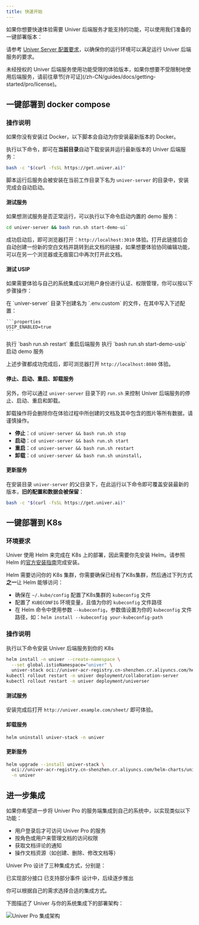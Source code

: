 ```yaml
---
title: 快速开始
---
```


如果你想要快速体验需要 Univer 后端服务才能支持的功能，可以使用我们准备的一键部署版本：

请参考 [Univer Server 配置要求](/zh-CN/guides/docs/getting-started/pro/introduction#%E7%8E%AF%E5%A2%83%E8%A6%81%E6%B1%82)，以确保你的运行环境可以满足运行 Univer 后端服务的要求。

<Callout>
  未经授权的 Univer 后端服务使用功能受限的体验版本，如果你想要不受限制地使用后端服务，请前往章节[许可证](/zh-CN/guides/docs/getting-started/pro/license)。
</Callout>

## 一键部署到 docker compose

### 操作说明

<Callout type="warning" title="注意事项">
  如果你没有安装过 Docker，以下脚本会自动为你安装最新版本的 Docker。
</Callout>

执行以下命令，即可在**当前目录**自动下载安装并运行最新版本的 Univer 后端服务：

```bash
bash -c "$(curl -fsSL https://get.univer.ai)"
```

脚本运行后服务会被安装在当前工作目录下名为 `univer-server` 的目录中，安装完成会自动启动。

#### 测试服务

如果想测试服务是否正常运行，可以执行以下命令启动内置的 demo 服务：

```bash
cd univer-server && bash run.sh start-demo-ui`
```

成功启动后，即可浏览器打开：`http://localhost:3010` 体验。打开此链接后会自动创建一份新的空白文档并跳转到此文档的链接，如果想要体验协同编辑功能，可以在另一个浏览器或无痕窗口中再次打开此文档。

#### 测试 USIP

如果需要体验与自己的系统集成以对用户身份进行认证、权限管理，你可以按以下步骤操作：

<Steps>
  <Step>
    在 `univer-server` 目录下创建名为 `.env.custom` 的文件，在其中写入下述配置：

    ```properties
    USIP_ENABLED=true
    ```
  </Step>
  <Step>
    执行 `bash run.sh restart` 重启后端服务
  </Step>
  <Step>
    执行 `bash run.sh start-demo-usip` 启动 demo 服务
  </Step>
</Steps>

上述步骤都成功完成后，即可浏览器打开 `http://localhost:8080` 体验。

#### 停止、启动、重启、卸载服务

另外，你可以通过 `univer-server` 目录下的 `run.sh` 来控制 Univer 后端服务的停止、启动、重启和卸载。

<Callout type="warning" title="注意事项">
  卸载操作将会删除你在体验过程中所创建的文档及其中包含的图片等所有数据，请谨慎操作。
</Callout>

- **停止**：`cd univer-server && bash run.sh stop`
- **启动**：`cd univer-server && bash run.sh start`
- **重启**：`cd univer-server && bash run.sh restart`
- **卸载**：`cd univer-server && bash run.sh uninstall`，

#### 更新服务

在安装目录 `univer-server` 的父目录下，在此运行以下命令即可覆盖安装最新的版本，**旧的配置和数据会被保留**：

```bash
bash -c "$(curl -fsSL https://get.univer.ai)"
```

## 一键部署到 K8s

### 环境要求

Univer 使用 Helm 来完成在 K8s 上的部署，因此需要你先安装 Helm。请参照 Helm 的[官方安装指南](https://helm.sh/zh/docs/intro/install/)完成安装。

Helm 需要访问你的 K8s 集群，你需要确保已经有了K8s集群，然后通过下列方式**之一**让 Helm 能够访问：

- 确保在 `~/.kube/config` 配置了K8s集群的 `kubeconfig` 文件
- 配置了 `KUBECONFIG` 环境变量，且值为你的 `kubeconfig` 文件路径
- 在 Helm 命令中使用参数 `--kubeconfig`，参数值设置为你的 `kubeconfig` 文件路径，如：`helm install --kubeconfig your-kubeconfig-path`

### 操作说明

执行以下命令安装 Univer 后端服务到你的 K8s

```bash
helm install -n univer --create-namespace \
  --set global.istioNamespace="univer" \
  univer-stack oci://univer-acr-registry.cn-shenzhen.cr.aliyuncs.com/helm-charts/univer-stack
kubectl rollout restart -n univer deployment/collaboration-server
kubectl rollout restart -n univer deployment/universer
```

#### 测试服务

安装完成后打开 `http://univer.example.com/sheet/` 即可体验。

#### 卸载服务

```bash
helm uninstall univer-stack -n univer
```

#### 更新服务

```bash
helm upgrade --install univer-stack \
  oci://univer-acr-registry.cn-shenzhen.cr.aliyuncs.com/helm-charts/univer-stack \
  -n univer
```

## 进一步集成

如果你希望进一步将 Univer Pro 的服务端集成到自己的系统中，以实现类似以下功能：

- 用户登录后才可访问 Univer Pro 的服务
- 按角色或用户来管理文档的访问权限
- 获取文档评论的通知
- 操作文档资源（如创建、删除、修改文档等）

Univer Pro 设计了三种集成方式，分别是：

<Cards>
  <Card title="USIP" href="/zh-CN/guides/docs/getting-started/pro/usip">
    已实现部分接口
  </Card>
  <Card title="Univer 事件同步" href="/zh-CN/guides/docs/getting-started/pro/event-sync">
    已支持部分事件
  </Card>
  <Card title="OpenAPI">
    设计中，后续逐步推出
  </Card>
</Cards>

你可以根据自己的需求选择合适的集成方式。

下图描述了 Univer 与你的系统集成下的部署架构：

![Univer Pro 集成架构](./server/integration-arch.png)
